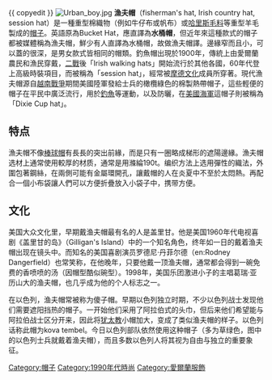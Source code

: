 {{ copyedit }}
{{Unreferenced|time=2016-12-28T23:20:41+00:00}}
[[File:Urban_boy.jpg|thumb]]
'''漁夫帽'''（fisherman's hat, Irish country hat, session hat）是一種重型棉織物（例如牛仔布或帆布）或[[哈里斯毛料|哈里斯毛料]]等重型羊毛製成的[[帽子|帽子]]。英語原為Bucket Hat，應直譯為'''水桶帽'''，但近年來這種款式的帽子都被媒體稱為漁夫帽，鮮少有人直譯為水桶帽，故做漁夫帽譯。邊緣窄而且小，可以蓋的很深，是男女款式皆相同的帽類。釣魚帽出現於1900年，傳統上由愛爾蘭農民和漁民穿戴，[[第二次世界大战|二戰]]後「Irish walking hats」開始流行於其他各國，60年代登上高級時裝項目，而被稱為「session hat」，經常被[[摩德文化|摩德文化]]成員所穿著。現代漁夫帽源自[[越南戰爭|越南戰爭]]期間美國陸軍發給士兵的橄欖綠色的棉製熱帶帽子，這些輕便的帽子在平民中廣泛流行，用於[[釣魚|釣魚]]等運動，以及防曬，在[[美國海軍|美國海軍]]這帽子則被稱為「Dixie Cup hat」。

==特点==
漁夫帽不像[[棒球帽|棒球帽]]有長長的突出前緣，而是只有一圈略成梯形的遮陽邊緣。漁夫帽选材上通常使用較厚的材质，通常是用滌綸190t。编织方法上选用彈性的織法，外圍包著鋼絲，在兩側可能有金屬環開孔，讓戴帽的人在炎夏中不至於太悶熱。再配合一個小布袋讓人們可以方便折疊放入小袋子中，携带方便。

==文化==
美国大众文化里，早期戴渔夫帽最有名的人是盖里甘。他是美国1960年代电视喜剧《盖里甘的岛》（Gilligan's Island）中的一个知名角色，终年如一日的戴着渔夫帽出现在镜头中。而知名的美国喜剧演员罗德尼·丹菲尔德（en:Rodney Dangerfield）也常笑称，在他晚年，只要他戴一顶渔夫帽，通常都会得到一碗免费的香喷喷的汤（因帽型酷似碗型）。1998年，美国乐团激进小子的主唱葛瑞·亚历山大的渔夫帽，也几乎成为他的个人标志之一。

在以色列，渔夫帽常被称为傻子帽。早期以色列独立时期，不少以色列战士发现他们需要遮阳挡热的帽子。一开始他们采用了阿拉伯式的头巾，但后来他们希望能与阿拉伯战士区分开来，因此将[[犹太教|犹太教]]小帽加大，变成了类似渔夫帽的样子。以色列话称此帽为kova tembel。今日以色列部队依然使用这种帽子（多为草绿色，图中的以色列士兵就戴着渔夫帽），而且多数以色列人将其视为自由与独立的重要象征。

[[Category:帽子|Category:帽子]]
[[Category:1990年代時尚|Category:1990年代時尚]]
[[Category:愛爾蘭服飾|Category:愛爾蘭服飾]]